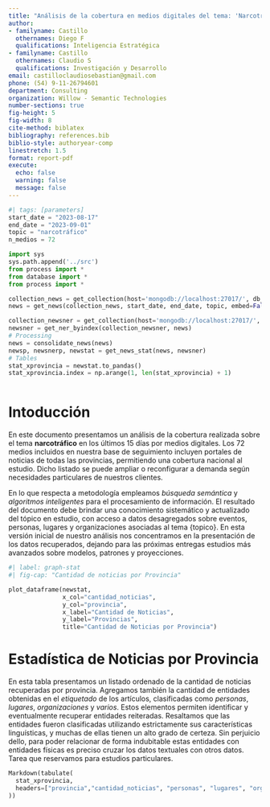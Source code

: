 ```yaml
---
title: "Análisis de la cobertura en medios digitales del tema: 'Narcotráfico'"
author:
- familyname: Castillo
  othernames: Diego F
  qualifications: Inteligencia Estratégica
- familyname: Castillo
  othernames: Claudio S
  qualifications: Investigación y Desarrollo
email: castilloclaudiosebastian@gmail.com
phone: (54) 9-11-26794601
department: Consulting
organization: Willow - Semantic Technologies
number-sections: true
fig-height: 5
fig-width: 8
cite-method: biblatex
bibliography: references.bib
biblio-style: authoryear-comp
linestretch: 1.5
format: report-pdf
execute:
  echo: false
  warning: false
  message: false
---
```

```python
#| tags: [parameters]
start_date = "2023-08-17"
end_date = "2023-09-01"
topic = "narcotráfico"
n_medios = 72

```

```python
import sys
sys.path.append('../src')
from process import *
from database import *
from process import *
```

```python
collection_news = get_collection(host='mongodb://localhost:27017/', db_name='wdocuments', collection_name='news')
news = get_news(collection_news, start_date, end_date, topic, embed=False)

collection_newsner = get_collection(host='mongodb://localhost:27017/', db_name='wdocuments', collection_name='newsner')
newsner = get_ner_byindex(collection_newsner, news)
# Processing
news = consolidate_news(news)
newsp, newsnerp, newstat = get_news_stat(news, newsner)
# Tables
stat_xprovincia = newstat.to_pandas()
stat_xprovincia.index = np.arange(1, len(stat_xprovincia) + 1)
```

```python

```

# Intoducción

En este documento presentamos un análisis de la cobertura realizada sobre el tema **narcotráfico** en los últimos 15 días por medios digitales. Los 72 medios incluidos en nuestra base de seguimiento incluyen portales de noticias de todas las provincias, permitiendo una cobertura nacional al estudio. Dicho listado se puede ampliar o reconfigurar a demanda según necesidades particulares de nuestros clientes.

En lo que respecta a metodología empleamos *búsqueda semántica* y *algoritmos inteligentes* para el procesamiento de información. El resultado del documento debe brindar una conocimiento sistemático y actualizado del tópico en estudio, con acceso a datos desagregados sobre eventos, personas, lugares y organizaciones asociadas al tema {topico}. En esta versión inicial de nuestro análisis nos concentramos en la presentación de los datos recuperados, dejando para las próximas entregas estudios más avanzados sobre modelos, patrones y proyecciones. 

```python
#| label: graph-stat
#| fig-cap: "Cantidad de noticias por Provincia"

plot_dataframe(newstat, 
               x_col="cantidad_noticias", 
               y_col="provincia", 
               x_label="Cantidad de Noticias", 
               y_label="Provincias", 
               title="Cantidad de Noticias por Provincia")
```


# Estadística de Noticias por Provincia

En esta tabla presentamos un listado ordenado de la cantidad de noticias recuperadas por provincia. Agregamos también la cantidad de entidades obtenidas en el *etiquetado* de los artículos, clasificadas como *personas*, *lugares*, *organizaciones* y *varios*. Estos elementos permiten identificar y eventualmente recuperar entidades reiteradas. Resaltamos que las entidades fueron clasificadas utilizando estrictamente sus características linguísticas, y muchas de ellas tienen un alto grado de certeza. Sin perjuicio dello, para poder relacionar de forma indubitable estas entidades con entidades físicas es preciso cruzar los datos textuales con otros datos. Tarea que reservamos para estudios particulares.   

```python
Markdown(tabulate(
  stat_xprovincia,
  headers=["provincia","cantidad_noticias", "personas", "lugares", "organizaciones", "varios"]
))

```



<!-- In a famous paper, @BC64 introduced a family of transformations \dots -->